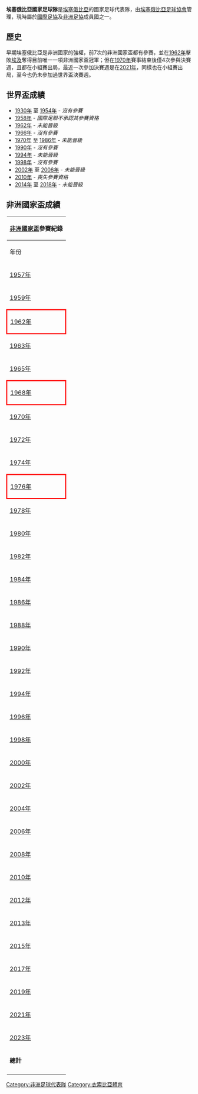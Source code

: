 {{Infobox National football team 
| Name               = 埃塞俄比亞
| Badge              = Flag of Ethiopia.svg
| Nickname           = [[瓦利亞野山羊|瓦利亞野山羊]]（''Walias''）
| Association        = [[埃塞俄比亞足球協會|埃塞俄比亞足球協會]] 
| Sub-confederation  = [[東及中非洲足球協會議會|東及中非洲足球協會議會 (CECAFA)]] <br> (East & Central Africa)
| Confederation      = [[非洲足球協會|非洲足球協會]]
| Coach              = {{link-en|烏別圖·阿巴特|Wubetu Abate}}
| Captain            = {{link-en|希梅利斯·貝克勒|Shimelis Bekele}}
| Most caps          = {{link-en|希梅利斯·貝克勒|Shimelis Bekele}} (69)
| Top scorer         = {{link-en|赫塔內·凱貝德|Getaneh Kebede}} (33)
| Home Stadium       = {{link-en|阿迪斯阿貝巴體育場|Addis Ababa Stadium}} <br> {{link-en|巴希爾達爾體育場|Bahir Dar Stadium}}
| FIFA Trigramme     = ETH 
| FIFA Rank          = {{FIFA World Rankings|ETH}}
| FIFA max           = 86 
| FIFA max date      = 2006年9月 
| FIFA min           = 155
| FIFA min date      = 2001年12月 
| Elo Rank           = {{World Football Elo Ratings|Ethiopia}}
| Elo max            = 40 
| Elo max date       = 1968年1月 
| Elo min            = 146 
| Elo min date       = 2019年9月 
| pattern_la1=_jakoteam1819g
| pattern_b1=_jakoteam1819g
| pattern_ra1=_jakoteam1819g
| pattern_sh1=
| pattern_so1=
| leftarm1=008000
| body1=008000
| rightarm1=008000
| shorts1=FFFF00
| socks1=FF0000
| pattern_la2=_jakoteam1819y
| pattern_b2=_jakoteam1819y
| pattern_ra2=_jakoteam1819y
| pattern_sh2=
| pattern_so2=
| leftarm2=FFFF00
| body2=FFFF00
| rightarm2=FFFF00
| shorts2=008000
| socks2=FFFF00
|  World cup apps     = 
|  World cup first    =  
|  World cup best     = 
|  Regional name      = [[非洲國家盃|非洲國家盃]] 
|  Regional cup apps  = 11次 
|  Regional cup first = [[1957年非洲國家盃|1957年]] 
|  Regional cup best  = 冠軍，[[1962年非洲國家盃|1962年]]
}}

'''埃塞俄比亞國家足球隊'''是[[埃塞俄比亞|埃塞俄比亞]]的國家足球代表隊，由[[埃塞俄比亞足球協會|埃塞俄比亞足球協會]]管理，現時屬於[[國際足協|國際足協]]及[[非洲足協|非洲足協]]成員國之一。

== 歷史 ==
早期埃塞俄比亞是非洲國家的強權，前7次的非洲國家盃都有參賽，並在[[1962年非洲國家盃|1962年]]擊敗[[埃及國家足球隊|埃及]]奪得目前唯一一項非洲國家盃冠軍；但在[[1970年非洲國家盃|1970年]]賽事結束後僅4次參與決賽週，且都在小組賽出局，最近一次參加決賽週是在[[2021年非洲國家盃|2021年]]，同樣也在小組賽出局，至今也仍未參加過世界盃決賽週。

== 世界盃成績 ==
* [[1930年世界盃足球賽|1930年]] 至 [[1954年世界盃足球賽|1954年]] - ''沒有參賽''
* [[1958年世界盃足球賽|1958年]] - ''國際足聯不承認其參賽資格''
* [[1962年世界盃足球賽|1962年]] - ''未能晉級''
* [[1966年世界盃足球賽|1966年]] - ''沒有參賽''
* [[1970年世界盃足球賽|1970年]] 至 [[1986年世界盃足球賽|1986年]] - ''未能晉級''
* [[1990年世界盃足球賽|1990年]] - ''沒有參賽''
* [[1994年世界盃足球賽|1994年]] - ''未能晉級''
* [[1998年世界盃足球賽|1998年]] - ''沒有參賽''
* [[2002年世界盃足球賽|2002年]] 至 [[2006年世界盃足球賽|2006年]] - ''未能晉級''
* [[2010年世界盃足球賽|2010年]] - ''喪失參賽資格''
* [[2014年世界盃足球賽|2014年]] 至 [[2018年世界盃足球賽|2018年]] - ''未能晉級''

== 非洲國家盃成績 ==
{| class="wikitable" style="text-align: center;"
!colspan=9|[[非洲國家盃|非洲國家盃]]參賽紀錄
|-
!年份
!最終成績
!總排名
!場數
!勝
!和*
!負
!入球
!失球
|- bgcolor="silver"
|{{flagicon|Sudan|1956}} [[1957年非洲國家盃|1957年]]||''亞軍''||2/3||1||0||0||1||0||4
|- bgcolor="#cc9966"
|{{flagicon|Egypt}} [[1959年非洲國家盃|1959年]]||''季軍''||3/3||2||0||0||2||0||5
|- bgcolor=gold
|style="border: 3px solid red "|{{flagicon|Ethiopia|1897}} [[1962年非洲國家盃|1962年]]||'''冠軍'''||1/4||2||2||0||0||8||4
|- style="background:#9acdff;"
|{{flagicon|Ghana}} [[1963年非洲國家盃|1963年]]||''殿軍''||4/6||3||1||0||2||4||7
|-
|{{flagicon|Tunisia}} [[1965年非洲國家盃|1965年]]||小組賽||5/6||2||0||0||2||1||9
|- style="background:#9acdff;"
|style="border: 3px solid red "|{{flagicon|Ethiopia|1897}} [[1968年非洲國家盃|1968年]]||''殿軍''||4/8||5||3||0||2||8||6
|- 
|{{flagicon|Sudan|1956}} [[1970年非洲國家盃|1970年]]||小組賽||6/8||3||0||0||3||3||12
|-
|{{flagicon|Cameroon|1961}} [[1972年非洲國家盃|1972年]]||colspan=8 rowspan=2|''外圍賽出局''
|-
|{{flagicon|Egypt|1972}} [[1974年非洲國家盃|1974年]]
|-
|style="border: 3px solid red "|{{flagicon|Ethiopia|1975}} [[1976年非洲國家盃|1976年]]||小組賽||5/8||3||1||1||1||4||3
|-
|{{flagicon|Ghana}} [[1978年非洲國家盃|1978年]]||colspan=8 rowspan=2|''外圍賽出局''
|-
|{{flagicon|Nigeria}} [[1980年非洲國家盃|1980年]]
|-
|{{flagicon|Libya|1977}} [[1982年非洲國家盃|1982年]]||小組賽||8/8||3||0||1||2||0||4
|-
|{{flagicon|Ivory Coast}} [[1984年非洲國家盃|1984年]]||colspan=8|''外圍賽出局''
|-
|{{flagicon|Egypt}} [[1986年非洲國家盃|1986年]]||colspan=8|''退出''
|-
|{{flagicon|Morocco}} [[1988年非洲國家盃|1988年]]||colspan=8|''外圍賽開始前退出''
|-
|{{flagicon|Algeria}} [[1990年非洲國家盃|1990年]]||colspan=8|''外圍賽出局''
|-
|{{flagicon|Senegal}} [[1992年非洲國家盃|1992年]]||colspan=8|''外圍賽開始前退出''
|-
|{{flagicon|Tunisia}} [[1994年非洲國家盃|1994年]]||colspan=8 rowspan=3|''外圍賽出局''
|-
|{{flagicon|South Africa}} [[1996年非洲國家盃|1996年]]
|-
|{{flagicon|Burkina Faso}} [[1998年非洲國家盃|1998年]]
|-
|{{flagicon|Ghana}}{{flagicon|Nigeria}} [[2000年非洲國家盃|2000年]]||colspan=8|''退出''
|-
|{{flagicon|Mali}} [[2002年非洲國家盃|2002年]]||colspan=8 rowspan=4|''外圍賽出局''
|-
|{{flagicon|Tunisia}} [[2004年非洲國家盃|2004年]]
|-
|{{flagicon|Egypt}} [[2006年非洲國家盃|2006年]]
|-
|{{flagicon|Ghana}} [[2008年非洲國家盃|2008年]]
|-
|{{flagicon|Angola}} [[2010年非洲國家盃|2010年]]||colspan=8|''喪失參賽資格''
|-
|{{flagicon|Gabon}}{{flagicon|Equatorial Guinea}} [[2012年非洲國家盃|2012年]]||colspan=8|''外圍賽出局''
|-
|{{flagicon|South Africa}} [[2013年非洲國家盃|2013年]]||小組賽||14/16||3||0||1||2||1||7
|-
|{{flagicon|Equatorial Guinea}} [[2015年非洲國家盃|2015年]]||colspan=8 rowspan=3|''外圍賽出局''
|-
|{{flagicon|Gabon}} [[2017年非洲國家盃|2017年]]
|- 
|{{flagicon|Egypt}} [[2019年非洲國家盃|2019年]] 
|-
|{{flagicon|Cameroon}} [[2021年非洲國家盃|2021年]]||小組賽||23/24||3||0||1||2||2||6
|-
|{{flagicon|Ivory Coast}} [[2023年非洲國家盃|2023年]]||待定||-||-||-||-||-||-||-
|-
|'''總計'''||'''一次冠軍'''||11/33||27||7||4||19||31||67
|-
|}

{{CAF teams}}
{{國際足球}}

[[Category:非洲足球代表隊|Category:非洲足球代表隊]]
[[Category:衣索比亞體育|Category:衣索比亞體育]]